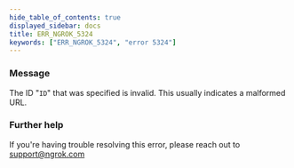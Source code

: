 ```yaml
---
hide_table_of_contents: true
displayed_sidebar: docs
title: ERR_NGROK_5324
keywords: ["ERR_NGROK_5324", "error 5324"]
---
```


### Message

The ID "`ID`" that was specified is invalid. This usually indicates a malformed URL.

### Further help

If you're having trouble resolving this error, please reach out to [support@ngrok.com](mailto:support@ngrok.com?subject=Help%20with%20ERR_NGROK_5324)
